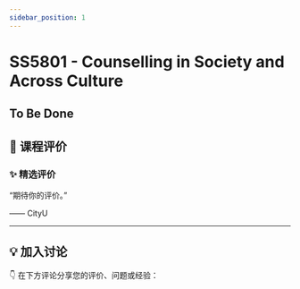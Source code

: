 ```yaml
---
sidebar_position: 1
---
```



# SS5801 - Counselling in Society and Across Culture

## To Be Done

## **💬 课程评价**

### ✨ **精选评价**
<div className={commentStyles.commentBox}>
    <p className={commentStyles.commentText}>
        “期待你的评价。”
    </p>
    <p className={commentStyles.commentAuthor}>—— CityU</p>
</div>

---

## **💡 加入讨论**

👇 在下方评论分享您的评价、问题或经验：
<Utterances />
